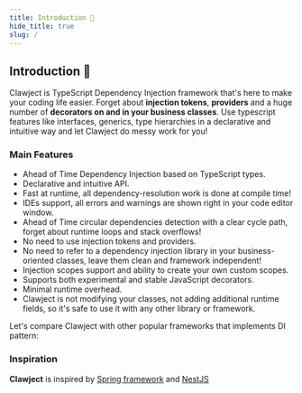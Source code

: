 ```yaml
---
title: Introduction 🚀
hide_title: true
slug: /
---
```


## Introduction 🚀

Clawject is TypeScript Dependency Injection framework that's here to make your coding life easier.
Forget about **injection tokens**, **providers** and a huge number of **decorators on and in your business classes**.
Use typescript features like interfaces, generics, type hierarchies in
a declarative and intuitive way and let Clawject do messy work for you!

### Main Features

- Ahead of Time Dependency Injection based on TypeScript types.
- Declarative and intuitive API.
- Fast at runtime, all dependency-resolution work is done at compile time!
- IDEs support, all errors and warnings are shown right in your code editor window.
- Ahead of Time circular dependencies detection with a clear cycle path, forget about runtime loops and stack overflows!
- No need to use injection tokens and providers.
- No need to refer to a dependency injection library in your business-oriented classes, leave them clean and framework independent!
- Injection scopes support and ability to create your own custom scopes.
- Supports both experimental and stable JavaScript decorators.
- Minimal runtime overhead.
- Clawject is not modifying your classes, not adding additional runtime fields, so it's safe to use it with any other library or framework.

Let's compare Clawject with other popular frameworks that implements DI pattern:


<CompareClawjectWithOthers />

### Inspiration


**Clawject** is inspired by [Spring framework](https://docs.spring.io/spring-framework/reference/core/beans.html) <SpringLogo /> and [NestJS](https://nestjs.com/) <NestJSLogo />


